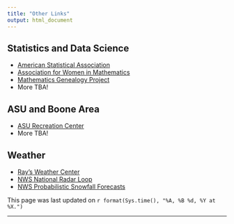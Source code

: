 ```yaml
---
title: "Other Links"
output: html_document
---
```


## Statistics and Data Science

* [American Statistical Association](http://www.amstat.org/)
* [Association for Women in Mathematics](https://sites.google.com/site/awmmath/home)
* [Mathematics Genealogy Project](https://www.genealogy.math.ndsu.nodak.edu/)
* More TBA!

## ASU and Boone Area

* [ASU Recreation Center](http://urec.appstate.edu/student-recreation-center)
* More TBA!

## Weather

* [Ray's Weather Center](http://booneweather.com/)
* [NWS National Radar Loop](https://radar.weather.gov/Conus/full_loop.php)
* [NWS Probabilistic Snowfall Forecasts](http://www.weather.gov/rnk/winter)

This page was last updated on `r format(Sys.time(), "%A, %B %d, %Y at %X.")`


* * *